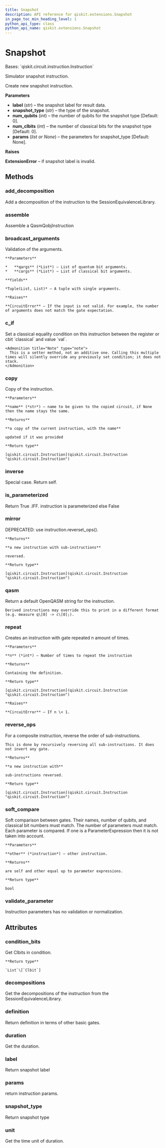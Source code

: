 ```yaml
---
title: Snapshot
description: API reference for qiskit.extensions.Snapshot
in_page_toc_min_heading_level: 1
python_api_type: class
python_api_name: qiskit.extensions.Snapshot
---
```


# Snapshot

<Class id="qiskit.extensions.Snapshot" github="https://github.com/qiskit/qiskit/tree/stable/0.19/qiskit/extensions/simulator/snapshot.py" signature="Snapshot(label, snapshot_type='statevector', num_qubits=0, num_clbits=0, params=None)">
  Bases: `qiskit.circuit.instruction.Instruction`

  Simulator snapshot instruction.

  Create new snapshot instruction.

  **Parameters**

  *   **label** (*str*) – the snapshot label for result data.
  *   **snapshot\_type** (*str*) – the type of the snapshot.
  *   **num\_qubits** (*int*) – the number of qubits for the snapshot type \[Default: 0].
  *   **num\_clbits** (*int*) – the number of classical bits for the snapshot type \[Default: 0].
  *   **params** (*list or None*) – the parameters for snapshot\_type \[Default: None].

  **Raises**

  **ExtensionError** – if snapshot label is invalid.

  ## Methods

  ### add\_decomposition

  <Function id="qiskit.extensions.Snapshot.add_decomposition" name="add_decomposition" signature="Snapshot.add_decomposition(decomposition)">
    Add a decomposition of the instruction to the SessionEquivalenceLibrary.
  </Function>

  ### assemble

  <Function id="qiskit.extensions.Snapshot.assemble" name="assemble" signature="Snapshot.assemble()">
    Assemble a QasmQobjInstruction
  </Function>

  ### broadcast\_arguments

  <Function id="qiskit.extensions.Snapshot.broadcast_arguments" name="broadcast_arguments" signature="Snapshot.broadcast_arguments(qargs, cargs)">
    Validation of the arguments.

    **Parameters**

    *   **qargs** (*List*) – List of quantum bit arguments.
    *   **cargs** (*List*) – List of classical bit arguments.

    **Yields**

    *Tuple(List, List)* – A tuple with single arguments.

    **Raises**

    **CircuitError** – If the input is not valid. For example, the number of arguments does not match the gate expectation.
  </Function>

  ### c\_if

  <Function id="qiskit.extensions.Snapshot.c_if" name="c_if" signature="Snapshot.c_if(classical, val)">
    Set a classical equality condition on this instruction between the register or cbit `classical` and value `val`.

    <Admonition title="Note" type="note">
      This is a setter method, not an additive one. Calling this multiple times will silently override any previously set condition; it does not stack.
    </Admonition>
  </Function>

  ### copy

  <Function id="qiskit.extensions.Snapshot.copy" name="copy" signature="Snapshot.copy(name=None)">
    Copy of the instruction.

    **Parameters**

    **name** (*str*) – name to be given to the copied circuit, if None then the name stays the same.

    **Returns**

    **a copy of the current instruction, with the name**

    updated if it was provided

    **Return type**

    [qiskit.circuit.Instruction](qiskit.circuit.Instruction "qiskit.circuit.Instruction")
  </Function>

  ### inverse

  <Function id="qiskit.extensions.Snapshot.inverse" name="inverse" signature="Snapshot.inverse()">
    Special case. Return self.
  </Function>

  ### is\_parameterized

  <Function id="qiskit.extensions.Snapshot.is_parameterized" name="is_parameterized" signature="Snapshot.is_parameterized()">
    Return True .IFF. instruction is parameterized else False
  </Function>

  ### mirror

  <Function id="qiskit.extensions.Snapshot.mirror" name="mirror" signature="Snapshot.mirror()">
    DEPRECATED: use instruction.reverse\_ops().

    **Returns**

    **a new instruction with sub-instructions**

    reversed.

    **Return type**

    [qiskit.circuit.Instruction](qiskit.circuit.Instruction "qiskit.circuit.Instruction")
  </Function>

  ### qasm

  <Function id="qiskit.extensions.Snapshot.qasm" name="qasm" signature="Snapshot.qasm()">
    Return a default OpenQASM string for the instruction.

    Derived instructions may override this to print in a different format (e.g. measure q\[0] -> c\[0];).
  </Function>

  ### repeat

  <Function id="qiskit.extensions.Snapshot.repeat" name="repeat" signature="Snapshot.repeat(n)">
    Creates an instruction with gate repeated n amount of times.

    **Parameters**

    **n** (*int*) – Number of times to repeat the instruction

    **Returns**

    Containing the definition.

    **Return type**

    [qiskit.circuit.Instruction](qiskit.circuit.Instruction "qiskit.circuit.Instruction")

    **Raises**

    **CircuitError** – If n \< 1.
  </Function>

  ### reverse\_ops

  <Function id="qiskit.extensions.Snapshot.reverse_ops" name="reverse_ops" signature="Snapshot.reverse_ops()">
    For a composite instruction, reverse the order of sub-instructions.

    This is done by recursively reversing all sub-instructions. It does not invert any gate.

    **Returns**

    **a new instruction with**

    sub-instructions reversed.

    **Return type**

    [qiskit.circuit.Instruction](qiskit.circuit.Instruction "qiskit.circuit.Instruction")
  </Function>

  ### soft\_compare

  <Function id="qiskit.extensions.Snapshot.soft_compare" name="soft_compare" signature="Snapshot.soft_compare(other)">
    Soft comparison between gates. Their names, number of qubits, and classical bit numbers must match. The number of parameters must match. Each parameter is compared. If one is a ParameterExpression then it is not taken into account.

    **Parameters**

    **other** (*instruction*) – other instruction.

    **Returns**

    are self and other equal up to parameter expressions.

    **Return type**

    bool
  </Function>

  ### validate\_parameter

  <Function id="qiskit.extensions.Snapshot.validate_parameter" name="validate_parameter" signature="Snapshot.validate_parameter(parameter)">
    Instruction parameters has no validation or normalization.
  </Function>

  ## Attributes

  ### condition\_bits

  <Attribute id="qiskit.extensions.Snapshot.condition_bits" name="condition_bits">
    Get Clbits in condition.

    **Return type**

    `List`\[`Clbit`]
  </Attribute>

  ### decompositions

  <Attribute id="qiskit.extensions.Snapshot.decompositions" name="decompositions">
    Get the decompositions of the instruction from the SessionEquivalenceLibrary.
  </Attribute>

  ### definition

  <Attribute id="qiskit.extensions.Snapshot.definition" name="definition">
    Return definition in terms of other basic gates.
  </Attribute>

  ### duration

  <Attribute id="qiskit.extensions.Snapshot.duration" name="duration">
    Get the duration.
  </Attribute>

  ### label

  <Attribute id="qiskit.extensions.Snapshot.label" name="label">
    Return snapshot label
  </Attribute>

  ### params

  <Attribute id="qiskit.extensions.Snapshot.params" name="params">
    return instruction params.
  </Attribute>

  ### snapshot\_type

  <Attribute id="qiskit.extensions.Snapshot.snapshot_type" name="snapshot_type">
    Return snapshot type
  </Attribute>

  ### unit

  <Attribute id="qiskit.extensions.Snapshot.unit" name="unit">
    Get the time unit of duration.
  </Attribute>
</Class>

